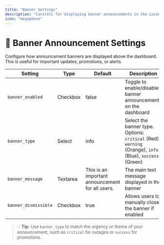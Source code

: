 ```yaml
---
title: "Banner Settings"
description: "Controls for displaying banner announcements in the LucentUI theme."
icon: "megaphone"
---
```


# 📢 Banner Announcement Settings

Configure how announcement banners are displayed above the dashboard. This is useful for important updates, promotions, or alerts.

| Setting              | Type     | Default                                          | Description                                                                                             |
| -------------------- | -------- | ------------------------------------------------ | ------------------------------------------------------------------------------------------------------- |
| `banner_enabled`     | Checkbox | false                                            | Toggle to enable/disable banner announcements on the dashboard                                          |
| `banner_type`        | Select   | info                                             | Select the banner type. Options: `critical` (Red), `warning` (Orange), `info` (Blue), `success` (Green) |
| `banner_message`     | Textarea | This is an important announcement for all users. | The main text message displayed in the banner                                                           |
| `banner_dismissible` | Checkbox | true                                             | Allows users to manually close the banner if enabled                                                    |

> 💡 **Tip:** Use `banner_type` to match the urgency or theme of your announcement, such as `critical` for outages or `success` for promotions.
